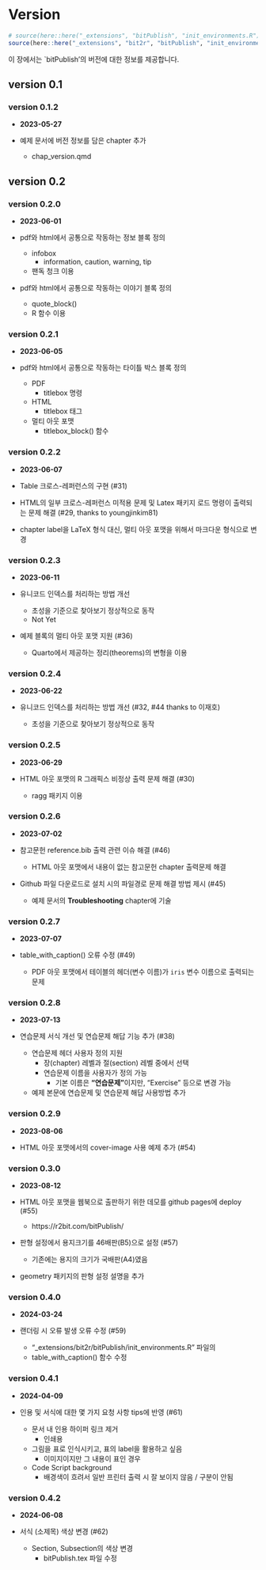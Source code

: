 # Version {#sec-version}

```r
# source(here::here("_extensions", "bitPublish", "init_environments.R"))
source(here::here("_extensions", "bit2r", "bitPublish", "init_environments.R"))
```

이 장에서는 `bitPublish'의 버전에 대한 정보를 제공합니다.

## version 0.1

### version 0.1.2

- **2023-05-27**

- 예제 문서에 버전 정보를 담은 chapter 추가
    - chap_version.qmd
    
## version 0.2

### version 0.2.0    

- **2023-06-01**

- pdf와 html에서 공통으로 작동하는 정보 블록 정의
    - infobox
        - information, caution, warning, tip
    - 팬독 청크 이용
- pdf와 html에서 공통으로 작동하는 이야기 블록 정의
    - quote_block()
    - R 함수 이용 

### version 0.2.1    

- **2023-06-05**

- pdf와 html에서 공통으로 작동하는 타이틀 박스 블록 정의
    - PDF
        - titlebox 명령
    - HTML
        - titlebox 태그
    - 멀티 아웃 포맷
        - titlebox_block() 함수

### version 0.2.2

- **2023-06-07**

- Table 크로스-레퍼런스의 구현 (#31)
- HTML의 일부 크로스-레퍼런스 미적용 문제 및 Latex 패키지 로드 명령이 출력되는 문제 해결 (#29, thanks to youngjinkim81)
- chapter label을 LaTeX 형식 대신, 멀티 아웃 포맷을 위해서 마크다운 형식으로 변경 


### version 0.2.3

- **2023-06-11**

- 유니코드 인덱스를 처리하는 방법 개선
    - 초성을 기준으로 찾아보기 정상적으로 동작 
    - Not Yet
- 예제 블록의 멀티 아웃 포맷 지원 (#36)
    - Quarto에서 제공하는 정리(theorems)의 변형을 이용
    
### version 0.2.4

- **2023-06-22**

- 유니코드 인덱스를 처리하는 방법 개선 (#32, #44 thanks to 이재호)
    - 초성을 기준으로 찾아보기 정상적으로 동작 


### version 0.2.5

- **2023-06-29**

- HTML 아웃 포맷의 R 그래픽스 비정상 출력 문제 해결  (#30)
    - ragg 패키지 이용
    
    
### version 0.2.6

- **2023-07-02**

- 참고문헌 reference.bib 출력 관련 이슈 해결  (#46)
    - HTML 아웃 포맷에서 내용이 없는 참고문헌 chapter 출력문제 해결
- Github 파일 다운로드로 설치 시의 파일경로 문제 해결 방법 제시  (#45)
    - 예제 문서의 **Troubleshooting** chapter에 기술
    

### version 0.2.7

- **2023-07-07**

- table_with_caption() 오류 수정 (#49)
    - PDF 아웃 포맷에서 테이블의 헤더(변수 이름)가 `iris` 변수 이름으로 출력되는 문제
    

### version 0.2.8

- **2023-07-13**

- 연습문제 서식 개선 및 연습문제 해답 기능 추가 (#38)
    - 연습문제 헤더 사용자 정의 지원
        - 장(chapter) 레벨과 절(section) 레벨 중에서 선택
        - 연습문제 이름을 사용자가 정의 가능
            - 기본 이름은 **"연습문제"**이지만, "Exercise" 등으로 변경 가능
    - 예제 본문에 연습문제 및 연습문제 해답 사용방법 추가


### version 0.2.9

- **2023-08-06**

- HTML 아웃 포맷에서의 cover-image 사용 예제 추가 (#54)


### version 0.3.0

- **2023-08-12**

- HTML 아웃 포맷을 웹북으로 출판하기 위한 데모를 github pages에 deploy (#55)
    - https://r2bit.com/bitPublish/
- 판형 설정에서 용지크기를 46배판(B5)으로 설정 (#57)
    - 기존에는 용지의 크기가 국배판(A4)였음
- geometry 패키지의 판형 설정 설명을 추가


### version 0.4.0

- **2024-03-24**

- 랜더링 시 오류 발생 오류 수정 (#59)
    - "_extensions/bit2r/bitPublish/init_environments.R" 파일의
    - table_with_caption() 함수 수정

### version 0.4.1

- **2024-04-09**

- 인용 및 서식에 대한 몇 가지 요청 사항 tips에 반영 (#61)
    - 문서 내 인용 하이퍼 링크 제거
        - 인쇄용
    - 그림을 표로 인식시키고, 표의 label을 활용하고 싶음
        - 이미지이지만 그 내용이 표인 경우
    - Code Script background
        - 배경색이 흐려서 일반 프린터 출력 시 잘 보이지 않음 / 구분이 안됨
    

### version 0.4.2

- **2024-06-08**

- 서식 (소제목) 색상 변경 (#62)
    - Section, Subsection의 색상 변경
        - bitPublish.tex 파일 수정
    
